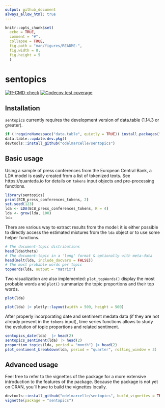 ```yaml
---
output: github_document
always_allow_html: true
---
```


<!-- README.md is generated from README.Rmd. Please edit that file -->

```r
knitr::opts_chunk$set(
  echo = TRUE,
  comment = "#",
  collapse = TRUE,
  fig.path = "man/figures/README-",
  fig.width = 8,
  fig.height = 5
  )
```

# sentopics

<!-- badges: start -->
[![R-CMD-check](https://github.com/odelmarcelle/sentopics/workflows/R-CMD-check/badge.svg)](https://github.com/odelmarcelle/sentopics/actions)
[![Codecov test coverage](https://codecov.io/gh/odelmarcelle/sentopics/branch/master/graph/badge.svg?token=V6M82L4ZCX)](https://codecov.io/gh/odelmarcelle/sentopics?branch=master)
<!-- badges: end -->

## Installation

`sentopics` currently requires the development version of data.table (1.14.3 or greater).

``` r
if (!requireNamespace("data.table", quietly = TRUE)) install.packages("data.table")
data.table::update.dev.pkg()
devtools::install_github("odelmarcelle/sentopics") 
```


## Basic usage

Using a sample of press conferences from the European Central Bank, a LDA model is easily created from a list of tokenized texts. See https://quanteda.io for details on `tokens` input objects and pre-processing functions.

``` r
library(sentopics)
print(ECB_press_conferences_tokens, 2)
set.seed(123)
lda <- LDA(ECB_press_conferences_tokens, K = 4)
lda <- grow(lda, 100)
lda
```

There are various way to extract results from the model: it is either possible to directly access the estimated mixtures from the `lda` object or to use some helper functions.

```r
# The document-topic distributions
head(lda$theta) 
# The document-topic in a 'long' format & optionally with meta-data
head(melt(lda, include_docvars = FALSE))
# The most probable words per topic
topWords(lda, output = "matrix") 
```

Two visualization are also implemented: `plot_topWords()` display the most probable words and `plot()` summarize the topic proportions and their top words.
```r
plot(lda)
```
```r
plot(lda) |> plotly::layout(width = 500, height = 500)
```



After properly incorporating date and sentiment medata data (if they are not already present in the `tokens` input), time series functions allows to study the evolution of topic proportions and related sentiment.

```r
sentopics_date(lda)  |> head(2)
sentopics_sentiment(lda) |> head(2)
proportion_topics(lda, period = "month") |> head(2)
plot_sentiment_breakdown(lda, period = "quarter", rolling_window = 3)
```

## Advanced usage

Feel free to refer to the vignettes of the package for a more extensive introduction to the features of the package. Because the package is not yet on CRAN, you'll have to build the vignettes locally.

```r
devtools::install_github("odelmarcelle/sentopics", build_vignettes = TRUE)
vignette(package = "sentopics")
```


